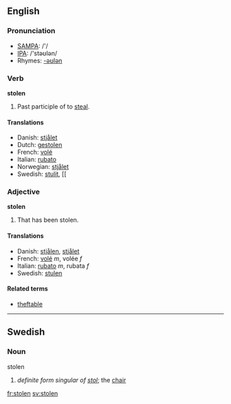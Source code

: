 ==English==

===Pronunciation===
*[[w:SAMPA|SAMPA]]: /'/
*[[w:IPA|IPA]]: /'stəʊlən/
*Rhymes: [[Rhymes:English:-əʊlən|-əʊlən]]

===Verb===
'''stolen'''
# Past participle of to [[steal]].

====Translations====
*Danish: [[stjålet]]
*Dutch: [[gestolen]]
*French: [[volé]]
*Italian: [[rubato]]
*Norwegian: [[stjålet]]
*Swedish: [[stulit]], [[

===Adjective===
'''stolen'''
# That has been stolen.

====Translations====
*Danish: [[stjålen]], [[stjålet]]
*French: [[volé]] ''m'', volée ''f''
*Italian: [[rubato]] ''m'', rubata ''f''
*Swedish: [[stulen]]

====Related terms====
*[[theftable]]
----

==Swedish==
===Noun===
;stolen
#''definite form singular of [[stol]]'';  the [[chair]]

[[fr:stolen]]
[[sv:stolen]]